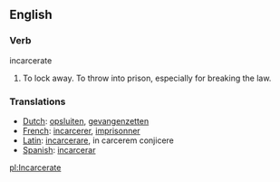 ==English==

===Verb===
;incarcerate

#To lock away.  To throw into prison, especially for breaking the law.

=== Translations ===
*[[Dutch]]: [[opsluiten]], [[gevangenzetten]]
*[[French]]: [[incarcerer]], [[imprisonner]]
*[[Latin]]: [[incarcerare]], in carcerem conjicere
*[[Spanish]]: [[incarcerar]]

[[pl:Incarcerate]]